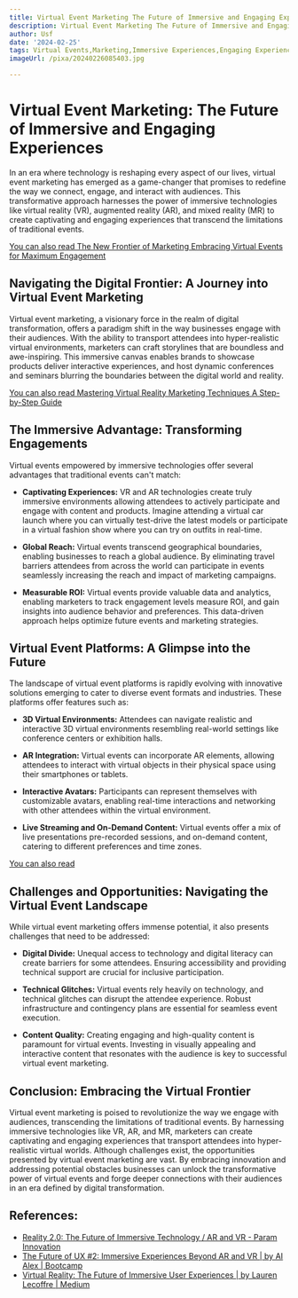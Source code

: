 ```yaml
---
title: Virtual Event Marketing The Future of Immersive and Engaging Experiences
description: Virtual Event Marketing The Future of Immersive and Engaging Experiences
author: Usf
date: '2024-02-25'
tags: Virtual Events,Marketing,Immersive Experiences,Engaging Experiences
imageUrl: /pixa/20240226085403.jpg

---
```

# Virtual Event Marketing: The Future of Immersive and Engaging  Experiences

In an era  where technology is reshaping every aspect of our lives, virtual  event marketing  has emerged as a game-changer that promises to redefine the way  we connect,  engage, and interact with audiences. This transformative approach harnesses the power  of immersive technologies like virtual reality (VR), augmented reality (AR), and  mixed reality (MR) to create captivating and engaging  experiences that transcend  the limitations of traditional events.

[You can also  read The New Frontier of Marketing Embracing Virtual Events  for Maximum Engagement](The%20New%20Frontier%20of%20Marketing%20Embracing%20Virtual%20Events%20for%20Maximum%20Engagement)


## Navigating the Digital Frontier: A Journey into Virtual Event Marketing

Virtual event marketing,  a visionary force in the realm of digital transformation, offers  a paradigm shift in the way businesses engage with their  audiences. With  the ability to transport attendees into hyper-realistic  virtual environments, marketers can craft storylines that are boundless and awe-inspiring. This  immersive canvas enables brands to  showcase products  deliver interactive experiences, and host dynamic conferences and seminars blurring the  boundaries between the digital world and reality.

[You can also read Mastering Virtual Reality Marketing Techniques  A Step-by-Step Guide](Mastering%20Virtual%20Reality%20Marketing%20Techniques%20A%20Step-by-Step%20Guide)


## The Immersive Advantage: Transforming Engagements

Virtual events  empowered by immersive technologies  offer several advantages that traditional events can't match:

* **Captivating Experiences:**  VR and  AR technologies create truly immersive environments allowing attendees  to actively participate and engage  with content and products. Imagine attending a virtual car launch where you can virtually test-drive  the latest models or participate in  a virtual fashion show where you can try on outfits in real-time.

* **Global Reach:** Virtual events  transcend geographical boundaries, enabling businesses to reach a global audience. By eliminating travel barriers attendees from across the world can participate in events seamlessly increasing the reach and impact of marketing campaigns.

* **Measurable ROI:** Virtual events provide  valuable data  and analytics, enabling marketers to track engagement levels measure ROI, and  gain insights into audience behavior and  preferences. This data-driven approach helps optimize future events and marketing strategies.

## Virtual Event Platforms: A Glimpse into the Future

The landscape  of  virtual event platforms is rapidly evolving with innovative solutions emerging to cater to diverse  event formats  and industries. These platforms offer features such as:

* **3D Virtual Environments:** Attendees can navigate realistic and interactive 3D virtual  environments resembling real-world settings like conference centers or exhibition halls.

* **AR Integration:** Virtual events can incorporate  AR elements, allowing attendees to interact  with  virtual objects in their physical space using their smartphones or tablets.

* **Interactive Avatars:**  Participants can represent themselves with customizable avatars, enabling real-time interactions and networking with other attendees within  the virtual environment.

* **Live Streaming and On-Demand Content:** Virtual events offer a mix of live presentations pre-recorded sessions, and  on-demand content, catering to different preferences and time zones.

[You can also read  ]()


##  Challenges and Opportunities: Navigating the Virtual Event Landscape

While virtual event marketing offers immense potential, it also presents challenges that need to be addressed:

* **Digital Divide:** Unequal access to technology and digital literacy can create barriers for some attendees. Ensuring accessibility and providing technical support are crucial for inclusive participation.

* **Technical Glitches:** Virtual events rely heavily on technology, and technical glitches can disrupt the attendee  experience. Robust infrastructure and contingency plans  are essential  for seamless event execution.

* **Content Quality:** Creating engaging and high-quality content is paramount for virtual events. Investing in visually appealing and interactive content that resonates with the audience is key to successful virtual event marketing.

##  Conclusion: Embracing the Virtual Frontier

Virtual event marketing is poised to revolutionize the way we engage with audiences, transcending the limitations of traditional  events. By  harnessing immersive technologies  like VR, AR, and MR, marketers can  create  captivating and engaging  experiences that transport attendees into hyper-realistic virtual worlds. Although challenges exist, the opportunities presented by virtual event marketing are vast. By  embracing innovation and  addressing potential obstacles businesses can  unlock  the transformative power of virtual events and forge deeper connections with their audiences in  an  era defined by digital transformation.

## References:
- [Reality 2.0: The Future of Immersive Technology / AR and VR - Param Innovation](https://paraminnovation.org/2023/02/19/reality-2-0-the-future-of-immersive-technology-ar-and-vr/)
- [The Future of UX #2: Immersive Experiences Beyond AR and VR | by AI Alex | Bootcamp](https://bootcamp.uxdesign.cc/the-future-of-ux-2-immersive-experiences-beyond-ar-and-vr-69b26137d5ea)
- [Virtual Reality: The Future of Immersive User Experiences | by Lauren Lecoffre | Medium](https://medium.com/@laurenlecoffre/virtual-reality-the-future-of-immersive-user-experiences-7df0e622cc6f)
